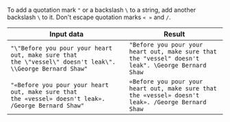 To add a quotation mark `"` or a backslash `\` to a string, add another backslash `\` to it. Don't escape quotation marks `« »` and `/`.

<Cut title="Examples">

**Input data**|**Result**
--|--
`"\"Before you pour your heart out, make sure that the \"vessel\" doesn't leak\". \\George Bernard Shaw"`|`"Before you pour your heart out, make sure that the "vessel" doesn't leak". \George Bernard Shaw`
`"«Before you pour your heart out, make sure that the «vessel» doesn't leak». /George Bernard Shaw"`|`«Before you pour your heart out, make sure that the «vessel» doesn't leak». /George Bernard Shaw`

</Cut>